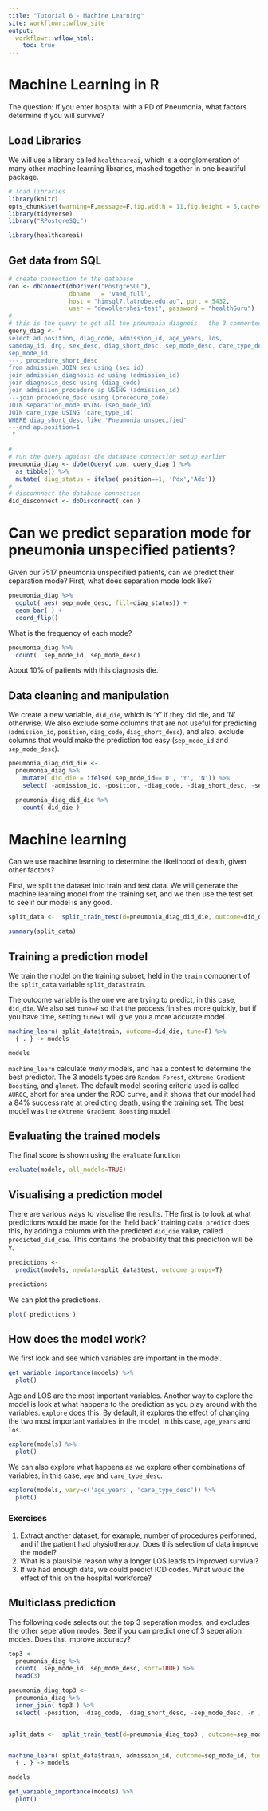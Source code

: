```yaml
---
title: "Tutorial 6 - Machine Learning"
site: workflowr::wflow_site
output:
  workflowr::wflow_html:
    toc: true
---
```



# Machine Learning in R

The question: If you enter hospital with a PD of Pneumonia, what factors determine if you will survive?


## Load Libraries
We will use a library called `healthcareai`, which is a conglomeration of many other machine learning libraries, mashed together in one beautiful package. 


```r

# load libraries
library(knitr)
opts_chunk$set(warning=F,message=F,fig.width = 11,fig.height = 5,cache=F, echo=T)
library(tidyverse)
library("RPostgreSQL")

library(healthcareai)

```
## Get data from SQL

```r

# create connection to the database
con <- dbConnect(dbDriver("PostgreSQL"), 
				 dbname   = 'vaed_full',
				 host = "himsql7.latrobe.edu.au", port = 5432,
				 user = "dewollershei-test", password = "healthGuru")
#
# this is the query to get all tne pneumonia diagnois.  the 3 commented lines would also finn the principal procedure
query_diag <- " 
select ad.position, diag_code, admission_id, age_years, los, 
sameday_id, drg, sex_desc, diag_short_desc, sep_mode_desc, care_type_desc,
sep_mode_id
---, procedure_short_desc
from admission JOIN sex using (sex_id)
join admission_diagnosis ad using (admission_id)
join diagnosis_desc using (diag_code)
join admission_procedure ap USING (admission_id) 
---join procedure_desc using (procedure_code)
JOIN separation_mode USING (sep_mode_id)
JOIN care_type USING (care_type_id)
WHERE diag_short_desc like 'Pneumonia unspecified'
---and ap.position=1
 "

#
# run the query against the database connection setup earlier
pneumonia_diag <- dbGetQuery( con, query_diag ) %>% 
  as_tibble() %>%
  mutate( diag_status = ifelse( position==1, 'Pdx','Adx'))
#
# disconnnect the database connection
did_disconnect <- dbDisconnect( con )


```

# Can we predict separation mode for pneumonia unspecified patients?

Given our 7517 pneumonia unspecified patients, can we predict their separation mode?  First, what does separation mode look like?



```r

pneumonia_diag %>%
  ggplot( aes( sep_mode_desc, fill=diag_status)) +
  geom_bar( ) +
  coord_flip()
```

What is the frequency of each mode?
```r

pneumonia_diag %>%
  count(  sep_mode_id, sep_mode_desc)

```
About 10% of patients with this diagnosis die.

## Data cleaning and manipulation

We create a new variable, `did_die`, which is 'Y' if they did die, and 'N' otherwise.  We also exclude some columns that are not useful for predicting (`admission_id`, `position`, `diag_code`, `diag_short_desc`), and also, exclude columns that would make the prediction too easy (`sep_mode_id` and `sep_mode_desc`).

```r

pneumonia_diag_did_die <- 
  pneumonia_diag %>%
    mutate( did_die = ifelse( sep_mode_id=='D', 'Y', 'N')) %>%
    select( -admission_id, -position, -diag_code, -diag_short_desc, -sep_mode_id, -sep_mode_desc )

  pneumonia_diag_did_die %>%
    count( did_die )

```


# Machine learning

Can we use machine learning to determine the likelihood of death, given other factors?

First, we split the dataset into train and test data.  We will generate the machine learning model from the training set, and we then use the test set to see if our model is any good.

```r

split_data <-  split_train_test(d=pneumonia_diag_did_die, outcome=did_die, percent_train=.8, seed=101001) 

summary(split_data)

```

## Training a prediction model

We train the model on the training subset, held in the `train` component of the `split_data` variable `split_data$train`. 

The outcome variable is the one we are trying to predict, in this case, `did_die`. We also set `tune=F` so that the process finishes more quickly, but if you have time, setting `tune=T` will give you a more accurate model.

```r

machine_learn( split_data$train, outcome=did_die, tune=F) %>% 
  { . } -> models

models

```

 `machine_learn` calculate *many* models, and has a contest to determine the best predictor.  The 3 models types are `Random Forest`, `eXtreme Gradient Boosting`, and `glmnet`.  The default model scoring criteria used is called `AUROC`, short for area under the ROC curve, and it shows that our model had a 84% success rate at predicting death, using the training set.  The best model was the `eXtreme Gradient Boosting` model.

## Evaluating the trained models
The final score is shown using the `evaluate` function

```r

evaluate(models, all_models=TRUE)
```
## Visualising a prediction model

There are various ways to visualise the results.  THe first is to look at what predictions would be made for the 'held back' training data.  `predict` does this, by adding a columm with the predicted `did_die` value, called `predicted_did_die`.  This contains the probability that this prediction will be `Y`. 

```r

predictions <- 
  predict(models, newdata=split_data$test, outcome_groups=T) 

predictions

```

We can plot the predictions.

```r

plot( predictions )


```

## How does the model work?

We first look and see which variables are important in the model.

```r


get_variable_importance(models) %>%
  plot()

```

Age and LOS are the most important variables.  Another way to explore the model is look at what happens to the prediction as you play around with the variables.  `explore` does this. By default, it explores the effect of changing the two most important variables in the model, in this case, `age_years` and `los`.


```r

explore(models) %>% 
  plot()

```

We can also explore what happens as we explore other combinations of variables, in this case, `age` and `care_type_desc`.

```r

explore(models, vary=c('age_years', 'care_type_desc')) %>% 
  plot()


```

### Exercises
1. Extract another dataset, for example, number of procedures performed, and if the patient had physiotherapy.  Does this selection of data improve the model?
2.  What is a plausible reason why a longer LOS leads to improved survival?
3.  If we had enough data, we could predict ICD codes.  What would the effect of this on the hospital workforce?


## Multiclass prediction
The following code selects out the top 3 seperation modes, and excludes the other seperation modes.  See if you can predict one of 3 seperation modes.  Does that improve accuracy?




```r


top3 <- 
  pneumonia_diag %>%
  count(  sep_mode_id, sep_mode_desc, sort=TRUE) %>%
  head(3)

pneumonia_diag_top3 <- 
  pneumonia_diag %>%
  inner_join( top3 ) %>%
  select( -position, -diag_code, -diag_short_desc, -sep_mode_desc, -n )


split_data <-  split_train_test(d=pneumonia_diag_top3 , outcome=sep_mode_id, percent_train=.8, seed=101001) 


machine_learn( split_data$train, admission_id, outcome=sep_mode_id, tune=F) %>% 
  { . } -> models

models

get_variable_importance(models) %>%
  plot()



```

